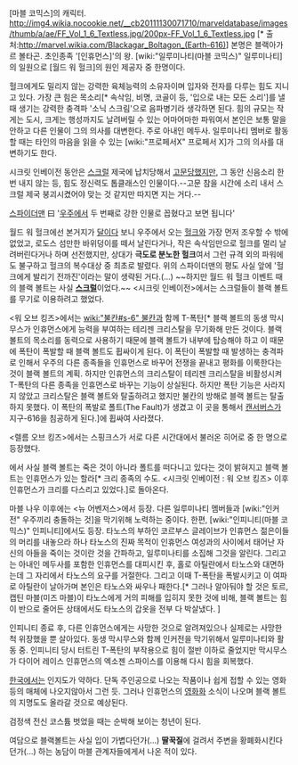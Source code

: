 [마블 코믹스]의 캐릭터.
http://img4.wikia.nocookie.net/__cb20111130071710/marveldatabase/images/thumb/a/ae/FF_Vol_1_6_Textless.jpg/200px-FF_Vol_1_6_Textless.jpg
[* 출처:http://marvel.wikia.com/Blackagar_Boltagon_(Earth-616)]
본명은 블랙아가르 볼타곤. 초인종족 '[인휴먼스]'의 왕. [wiki:"일루미나티(마블 코믹스)" 일루미나티]의 일원으로 [월드 워 헐크]의 원인 제공자 중 한명이다.

헐크에게도 밀리지 않는 강력한 육체능력의 소유자이며 입자와 전자를 다루는 힘도 지니고 있다. 가장 큰 힘은 목소리[* 속삭임, 비명, 코골이 등, '입으로 내는 모든 소리']를 낼 때 생기는 강력한 충격파 '소닉 스크림'으로 음파병기라 생각하면 된다. 힘의 규모는 작게는 도시, 크게는 행성까지도 날려버릴 수 있는 어마어마한 파워여서 본인은 보통 말을 안하고 다른 인물이 그의 의사를 대변한다. 주로 아내인 메두사. 일루미나티 멤버로 활동할 때는 타인의 마음을 읽을 수 있는 [wiki:"프로페서X" 프로페서 X]가 그의 의사를 대변하기도 한다.

시크릿 인베이전 동안은 [[스크럴]] 제국에 납치당해서 [[고문]]당했지만, 그 동안 신음소리 한 번 내지 않는 등, 힘도 정신력도 톱클래스인 인물이다.--고문 참을 시간에 소리 내서 스크럴 제국 붕괴시켰어야 맞는 것 같지만 따지면 지는 거다.--

[[스파이더맨]] 曰 '[[우주]]에서 두 번째로 강한 인물로 꼽혔다고 보면 됩니다'

월드 워 헐크에선 본거지가 [[달]]이다 보니 우주에서 오는 [[헐크]]와 가장 먼저 조우할 수 밖에 없었고, 로도스 섬만한 바위덩이를 떼서 날린다거나, 작은 속삭임만으로 헐크를 멀리 날려버린다거나 하며 선전했지만, 상대가 '''극도로 분노한 헐크'''여서 그런 규격 외의 파워에도 불구하고 헐크의 복수대상 중 최초로 발렸다. 위의 스파이더맨의 평도 사실 앞에 '헐크에게 발리기 전까진'이라는 말이 생략된 거다.(...) ~~하지만 월드 워 헐크 이벤트 때의 블랙 볼트는 사실 '''[[스크럴]]'''이었다.~~ <시크릿 인베이전>에서는 스크럴들이 블랙 볼트를 무기로 이용하려고 했었다.

<워 오브 킹즈>에서는 [[wiki:"불칸#s-6" 불칸]]과 함께 T-폭탄[* 블랙 볼트의 동생 막시무스가 인휴먼스에게 능력을 부여하는 테리젠 크리스탈을 무기화해 만든 것이다. 블랙 볼트의 목소리를 동력으로 사용하기 때문에 블랙 볼트가 내부에 탑승해야 하고 이 때문에 폭탄이 폭발할 때 블랙 볼트도 휩싸이게 된다. 이 폭탄이 폭발할 때 발생하는 충격파로 인해서 우주의 다른 종족들을 인휴먼스로 바꾸어 전쟁을 끝내고 평화를 이룩한다는 것이 블랙 볼트의 계획. 하지만 인휴먼스의 크리스탈이 테리젠 크리스탈을 비활성시켜 T-폭탄의 다른 종족을 인휴먼스로 바꾸는 기능이 상실된다. 하지만 폭탄 기능은 사라지지 않았고 크리스탈은 블랙 볼트와 탈출하려고 했지만 불칸의 방해로 블랙 볼트는 탈출하지 못했다. 이 폭탄의 폭발로 폴트(The Fault)가 생겼고 이 곳을 통해서 [[캔서버스]]가 지구-616을 침공하게 된다.]에 휩싸여 사라졌다. 

<렐름 오브 킹즈>에서는 스핑크스가 서로 다른 시간대에서 불러온 히어로 중 한 명으로 등장했다.

<FF>에서 사실 블랙 볼트는 죽은 것이 아니라 폴트를 떠다니고 있다는 것이 밝혀지고 블랙 볼트는 인휴먼스가 있는 할라[* 크리 종족의 수도. <시크릿 인베이전 : 워 오브 킹즈> 이후 인휴먼스가 크리를 다스리고 있었다.]로 돌아온다. 

마블 나우 이후에는 <뉴 어벤저스>에서 등장. 다른 일루미나티 멤버들과 [wiki:"인커전" 우주끼리 충돌하는 것]을 막기위해 노력하는 중이다. 한편, [wiki:"인피니티(마블 코믹스)" 인피니티]에서도 등장. 타노스의 부하인 코르부스 글레이브가 인휴먼스 젊은이들의 머리를 내놓으라 하나 타노스의 진짜 목적이 인휴먼스 여성과의 사이에서 태어난 자신의 아들을 죽이는 것이란 것을 간파하고, 일루미나티를 소집해 그것을 알린다. 그리고는 아내인 메두사를 포함한 인휴먼스를 대피시킨 후, 홀로 아틸란에서 타노스와 대면하는데 그 자리에서 타노스의 요구를 거절한다. 그리고 이때 T-폭탄을 폭발시키고 이 여파로 아틸란이 날아가며 본인은 타노스와 싸우나 패한다.[* 그러나 알아둬야 할 것은 토르, 캡틴 마블(미즈 마블)이 타노스에게 거의 피해를 입히지 못한 것에 비해, 블랙 볼트는 힘이 반으로 줄어든 상태에서도 타노스의 갑옷을 전부 다 박살냈다. ]

인피니티 종료 후, 다른 인휴먼스에게는 사망한 것으로 알려져있으나 실제로는 사망한 척 위장했을 뿐 살아있다. 동생 막시무스와 함께 인커전을 막기위해서 일루미나티와 활동 중. 인피니티 당시 터트린 T-폭탄의 부작용으로 힘이 절반 이하로 줄었지만 막시무스가 다이어 레이스 인휴먼스의 엑소젠 스파이스를 이용해 다시 힘을 회복했다.

[[한국]]에서는 인지도가 약하다. 단독 주인공으로 나오는 작품이나 쉽게 접할 수 있는 영화 등의 매체에 나오지않아서 그런 듯. 그러나 인휴먼스의 [[영화화]] 소식이 나오며 블랙 볼트의 지명도도 올라갈 것으로 예상된다.

검정색 전신 코스튬 벗었을 때는 순박해 보이는 청년이 된다.

여담으로 블랙볼트는 사실 입이 가볍다던가(...) '''딸꾹질'''에 걸려서 주변을 황폐화시킨다던가(...) 하는 농담이 마블 관계자들에게서 나온 적이 있다.
